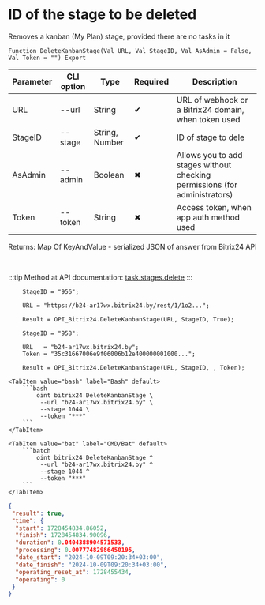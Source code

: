 ﻿---
sidebar_position: 3
---


# ID of the stage to be deleted
 Removes a kanban (My Plan) stage, provided there are no tasks in it



`Function DeleteKanbanStage(Val URL, Val StageID, Val AsAdmin = False, Val Token = "") Export`

  | Parameter | CLI option | Type | Required | Description |
  |-|-|-|-|-|
  | URL | --url | String | &#x2714; | URL of webhook or a Bitrix24 domain, when token used |
  | StageID | --stage | String, Number | &#x2714; | ID of stage to dele |
  | AsAdmin | --admin | Boolean | &#x2716; | Allows you to add stages without checking permissions (for administrators) |
  | Token | --token | String | &#x2716; | Access token, when app auth method used |

  
  Returns:  Map Of KeyAndValue - serialized JSON of answer from Bitrix24 API

<br/>

:::tip
Method at API documentation: [task.stages.delete](https://dev.1c-bitrix.ru/rest_help/tasks/task/kanban/task_stages_delete.php)
:::
<br/>


```bsl title="1C:Enterprise/OneScript code example"
    StageID = "956";

    URL = "https://b24-ar17wx.bitrix24.by/rest/1/1o2...";

    Result = OPI_Bitrix24.DeleteKanbanStage(URL, StageID, True);

    StageID = "958";

    URL   = "b24-ar17wx.bitrix24.by";
    Token = "35c31667006e9f06006b12e400000001000...";

    Result = OPI_Bitrix24.DeleteKanbanStage(URL, StageID, , Token);
```
 

 <Tabs>
  
    <TabItem value="bash" label="Bash" default>
        ```bash
            oint bitrix24 DeleteKanbanStage \
             --url "b24-ar17wx.bitrix24.by" \
             --stage 1044 \
             --token "***"
        ```
    </TabItem>
  
    <TabItem value="bat" label="CMD/Bat" default>
        ```batch
            oint bitrix24 DeleteKanbanStage ^
             --url "b24-ar17wx.bitrix24.by" ^
             --stage 1044 ^
             --token "***"
        ```
    </TabItem>
</Tabs>


```json title="Result"
{
 "result": true,
 "time": {
  "start": 1728454834.86052,
  "finish": 1728454834.90096,
  "duration": 0.0404388904571533,
  "processing": 0.00777482986450195,
  "date_start": "2024-10-09T09:20:34+03:00",
  "date_finish": "2024-10-09T09:20:34+03:00",
  "operating_reset_at": 1728455434,
  "operating": 0
 }
}
```
